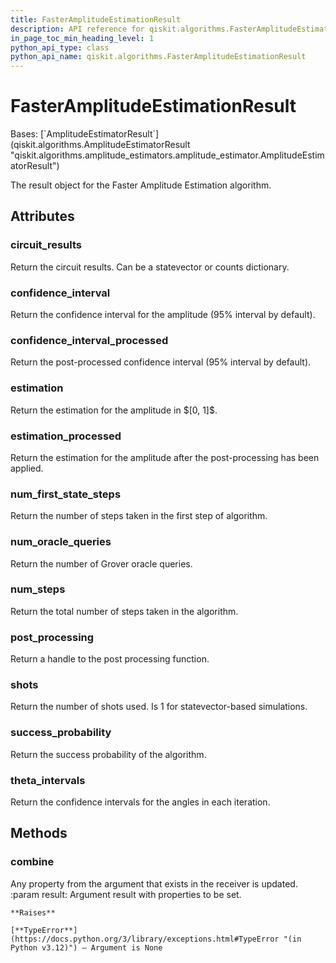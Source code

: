 ```yaml
---
title: FasterAmplitudeEstimationResult
description: API reference for qiskit.algorithms.FasterAmplitudeEstimationResult
in_page_toc_min_heading_level: 1
python_api_type: class
python_api_name: qiskit.algorithms.FasterAmplitudeEstimationResult
---
```


# FasterAmplitudeEstimationResult

<Class id="qiskit.algorithms.FasterAmplitudeEstimationResult" isDedicatedPage={true} github="https://github.com/qiskit/qiskit/tree/stable/0.25/qiskit/algorithms/amplitude_estimators/fae.py" signature="qiskit.algorithms.FasterAmplitudeEstimationResult">
  Bases: [`AmplitudeEstimatorResult`](qiskit.algorithms.AmplitudeEstimatorResult "qiskit.algorithms.amplitude_estimators.amplitude_estimator.AmplitudeEstimatorResult")

  The result object for the Faster Amplitude Estimation algorithm.

  ## Attributes

  ### circuit\_results

  <Attribute id="qiskit.algorithms.FasterAmplitudeEstimationResult.circuit_results" name="circuit_results">
    Return the circuit results. Can be a statevector or counts dictionary.
  </Attribute>

  ### confidence\_interval

  <Attribute id="qiskit.algorithms.FasterAmplitudeEstimationResult.confidence_interval" name="confidence_interval">
    Return the confidence interval for the amplitude (95% interval by default).
  </Attribute>

  ### confidence\_interval\_processed

  <Attribute id="qiskit.algorithms.FasterAmplitudeEstimationResult.confidence_interval_processed" name="confidence_interval_processed">
    Return the post-processed confidence interval (95% interval by default).
  </Attribute>

  ### estimation

  <Attribute id="qiskit.algorithms.FasterAmplitudeEstimationResult.estimation" name="estimation">
    Return the estimation for the amplitude in $[0, 1]$.
  </Attribute>

  ### estimation\_processed

  <Attribute id="qiskit.algorithms.FasterAmplitudeEstimationResult.estimation_processed" name="estimation_processed">
    Return the estimation for the amplitude after the post-processing has been applied.
  </Attribute>

  ### num\_first\_state\_steps

  <Attribute id="qiskit.algorithms.FasterAmplitudeEstimationResult.num_first_state_steps" name="num_first_state_steps">
    Return the number of steps taken in the first step of algorithm.
  </Attribute>

  ### num\_oracle\_queries

  <Attribute id="qiskit.algorithms.FasterAmplitudeEstimationResult.num_oracle_queries" name="num_oracle_queries">
    Return the number of Grover oracle queries.
  </Attribute>

  ### num\_steps

  <Attribute id="qiskit.algorithms.FasterAmplitudeEstimationResult.num_steps" name="num_steps">
    Return the total number of steps taken in the algorithm.
  </Attribute>

  ### post\_processing

  <Attribute id="qiskit.algorithms.FasterAmplitudeEstimationResult.post_processing" name="post_processing">
    Return a handle to the post processing function.
  </Attribute>

  ### shots

  <Attribute id="qiskit.algorithms.FasterAmplitudeEstimationResult.shots" name="shots">
    Return the number of shots used. Is 1 for statevector-based simulations.
  </Attribute>

  ### success\_probability

  <Attribute id="qiskit.algorithms.FasterAmplitudeEstimationResult.success_probability" name="success_probability">
    Return the success probability of the algorithm.
  </Attribute>

  ### theta\_intervals

  <Attribute id="qiskit.algorithms.FasterAmplitudeEstimationResult.theta_intervals" name="theta_intervals">
    Return the confidence intervals for the angles in each iteration.
  </Attribute>

  ## Methods

  ### combine

  <Function id="qiskit.algorithms.FasterAmplitudeEstimationResult.combine" name="combine" signature="combine(result)">
    Any property from the argument that exists in the receiver is updated. :param result: Argument result with properties to be set.

    **Raises**

    [**TypeError**](https://docs.python.org/3/library/exceptions.html#TypeError "(in Python v3.12)") – Argument is None
  </Function>
</Class>

